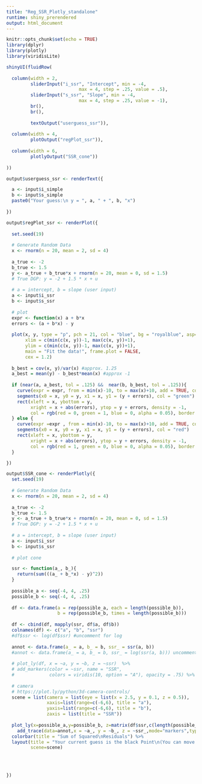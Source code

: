 ```yaml
---
title: "Reg_SSR_Plotly_standalone"
runtime: shiny_prerendered
output: html_document
---
```


```r
knitr::opts_chunk$set(echo = TRUE)
library(dplyr)
library(plotly)
library(viridisLite)
```

```r
shinyUI(fluidRow(
  
  column(width = 2,
         sliderInput("i_ssr", "Intercept", min = -4,
                           max = 4, step = .25, value = .5),
         sliderInput("s_ssr", "Slope", min = -4,
                           max = 4, step = .25, value = -1),
         br(),
         br(),
               
         textOutput("userguess_ssr")),
  
  column(width = 4,
         plotOutput("regPlot_ssr")),
  
  column(width = 6,
         plotlyOutput("SSR_cone"))
  
))
```


```r

output$userguess_ssr <- renderText({

  a <- input$i_simple
  b <- input$s_simple
  paste0("Your guess:\n y = ", a, " + ", b, "x")
  
})

output$regPlot_ssr <- renderPlot({
 
  set.seed(19)
  
  # Generate Random Data
  x <- rnorm(n = 20, mean = 2, sd = 4)
  
  a_true <- -2
  b_true <- 1.5
  y <- a_true + b_true*x + rnorm(n = 20, mean = 0, sd = 1.5)
  # True DGP: y = -2 + 1.5 * x + u
      
  # a = intercept, b = slope (user input)
  a <- input$i_ssr
  b <- input$s_ssr
      
  # plot
  expr <- function(x) a + b*x
  errors <- (a + b*x) - y 
  
  plot(x, y, type = "p", pch = 21, col = "blue", bg = "royalblue", asp=1,
       xlim = c(min(c(x, y))-1, max(c(x, y))+1),
       ylim = c(min(c(x, y))-1, max(c(x, y))+1),
       main = "Fit the data!", frame.plot = FALSE,
       cex = 1.2)
  
  b_best = cov(x, y)/var(x) #approx. 1.25
  a_best = mean(y) - b_best*mean(x) #approx -1
  
  if (near(a, a_best, tol = .125) &&  near(b, b_best, tol = .125)){
    curve(expr = expr, from = min(x)-10, to = max(x)+10, add = TRUE, col = "black")
    segments(x0 = x, y0 = y, x1 = x, y1 = (y + errors), col = "green")
    rect(xleft = x, ybottom = y,
         xright = x + abs(errors), ytop = y + errors, density = -1,
         col = rgb(red = 0, green = 1, blue = 0, alpha = 0.05), border = NA)
  } else {
    curve(expr =expr , from = min(x)-10, to = max(x)+10, add = TRUE, col = "black")
    segments(x0 = x, y0 = y, x1 = x, y1 = (y + errors), col = "red")
    rect(xleft = x, ybottom = y,
         xright = x + abs(errors), ytop = y + errors, density = -1,
         col = rgb(red = 1, green = 0, blue = 0, alpha = 0.05), border = NA)
  }

})

output$SSR_cone <- renderPlotly({
  set.seed(19)
  
  # Generate Random Data
  x <- rnorm(n = 20, mean = 2, sd = 4)
  
  a_true <- -2
  b_true <- 1.5
  y <- a_true + b_true*x + rnorm(n = 20, mean = 0, sd = 1.5)
  # True DGP: y = -2 + 1.5 * x + u
      
  # a = intercept, b = slope (user input)
  a <- input$i_ssr
  b <- input$s_ssr
      
  # plot cone

  ssr <- function(a_, b_){
    return(sum(((a_ + b_*x) - y)^2))
  }
  
  possible_a <- seq(-4, 4, .25)
  possible_b <- seq(-4, 4, .25)
  
  df <- data.frame(a = rep(possible_a, each = length(possible_b)),
                   b = rep(possible_b, times = length(possible_b)))
  
  df <- cbind(df, mapply(ssr, df$a, df$b))
  colnames(df) <- c("a", "b", "ssr")
  #df$ssr <- log(df$ssr) #uncomment for log
  
  annot <- data.frame(a_ = a, b_ = b, ssr_ = ssr(a, b))
  #annot <- data.frame(a_ = a, b_ = b, ssr_ = log(ssr(a, b))) uncomment for log
 
  # plot_ly(df, x = ~a, y = ~b, z = ~ssr)  %>%
  # add_markers(color = ~ssr, name = "SSR",
  #             colors = viridis(10, option = "A"), opacity = .75) %>%
  
  # camera
  # https://plot.ly/python/3d-camera-controls/
  scene = list(camera = list(eye = list(x = 2.5, y = 0.1, z = 0.5)),
               xaxis=list(range=c(-6,6), title = "a"),
               yaxis=list(range=c(-6,6), title = "b"),
               zaxis = list(title = "SSR"))
  
  plot_ly(x=possible_a,y=possible_b, z=matrix(df$ssr,c(length(possible_a),length(possible_b))),type="surface",colors = "YlOrRd", opacity = .85) %>%
    add_trace(data=annot,x = ~a_, y = ~b_, z = ~ssr_,mode="markers",type="scatter3d",marker=list(size=5,color="black",symbol=104)) %>%
  colorbar(title = "Sum of Squared\nResiduals") %>%
  layout(title = "Your current guess is the black Point\n(You can move around the plot!)",
         scene=scene)
  

  
  
})

```

